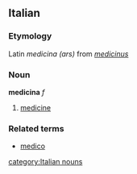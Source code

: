 ==Italian==
===Etymology===
Latin ''medicina (ars)'' from ''[[medicinus]]''
===Noun===
'''medicina''' ''f''

# [[medicine]]

===Related terms===
*[[medico]]
[[category:Italian nouns]]